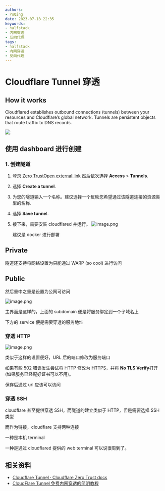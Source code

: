 ```yaml
---
authors:
- PuQing
date: 2023-07-18 22:35
keywords:
- halfstack
- 内网穿透
- 反向代理
tags:
- halfstack
- 内网穿透
- 反向代理
---
```

# Cloudflare Tunnel 穿透

## How it works

Cloudflared establishes outbound connections (tunnels) between your resources and Cloudflare’s global network. Tunnels are persistent objects that route traffic to DNS records.

![](https://developers.cloudflare.com/assets/handshake_hufad68abf6107ffc2ef859ebe1b42b6e2_299675_1768x1102_resize_q75_box-3f75968f.jpg)

## 使用 dashboard 进行创建

### 1. 创建隧道


<!--truncate-->
1. 登录 [Zero TrustOpen external link](https://one.dash.cloudflare.com/) 然后依次选择 **Access** > **Tunnels**.

2. 选择 **Create a tunnel**.

3. 为您的隧道输入一个名称。建议选择一个反映您希望通过该隧道连接的资源类型的名称.

4. 选择 **Save tunnel**.

5. 接下来，需要安装 cloudflared 并运行。
   ![image.png](https://images.puqing.work/2023/08/02/64ca10dc38399.webp)

   建议是 docker 进行部署

## Private

隧道还支持将网络设置为只能通过 WARP (so cool) 进行访问

## Public

然后重中之重是设置为公网可访问

![image.png](https://images.puqing.work/2023/08/02/64ca10e94b810.webp)

主界面是这样的，上面的 subdomain 便是将服务绑定到一个子域名上

下方的 service 便是需要穿透的服务地址

### 穿透 HTTP

![image.png](https://images.puqing.work/2023/08/02/64ca10f2ea163.webp)

类似于这样的设置便好，URL 后的端口修改为服务端口

如果有些 502 错误发生尝试将 HTTP 修改为 HTTPS，并将 **No TLS Verify**打开 (如果服务已经配好证书可以不用)。

保存后通过 url 应该可以访问

### 穿透 SSH

cloudflare 甚至提供穿透 SSH，而隧道的建立类似于 HTTP，但是需要选择 SSH 类型

而作为链接，cloudflare 支持两种连接

一种是本机 terminal

一种是通过 cloudflared 提供的 web terminal 可以说很周到了。

## 相关资料

- [Cloudflare Tunnel · Cloudflare Zero Trust docs](https://developers.cloudflare.com/cloudflare-one/connections/connect-networks/)
- [CloudFlare Tunnel 免费内网穿透的简明教程](https://sspai.com/post/79278#!)
